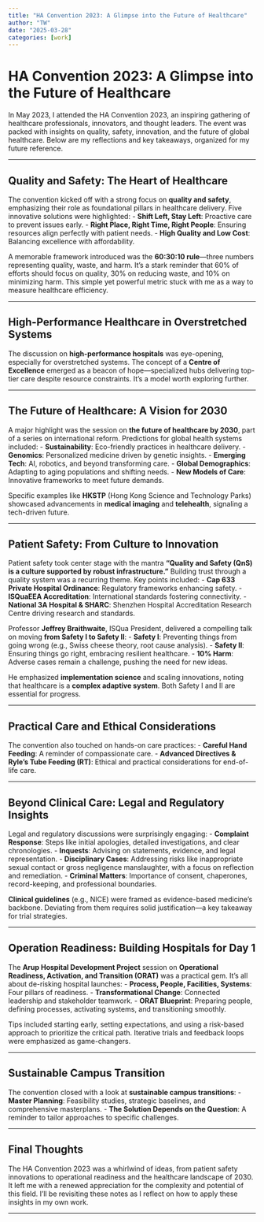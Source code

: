 ```yaml
---
title: "HA Convention 2023: A Glimpse into the Future of Healthcare"
author: "TW"
date: "2025-03-28"
categories: [work]
---
```


# HA Convention 2023: A Glimpse into the Future of Healthcare

In May 2023, I attended the HA Convention 2023, an inspiring gathering of healthcare professionals, innovators, and thought leaders. The event was packed with insights on quality, safety, innovation, and the future of global healthcare. Below are my reflections and key takeaways, organized for my future reference.

---

## Quality and Safety: The Heart of Healthcare
The convention kicked off with a strong focus on **quality and safety**, emphasizing their role as foundational pillars in healthcare delivery. Five innovative solutions were highlighted:
- **Shift Left, Stay Left**: Proactive care to prevent issues early.
- **Right Place, Right Time, Right People**: Ensuring resources align perfectly with patient needs.
- **High Quality and Low Cost**: Balancing excellence with affordability.

A memorable framework introduced was the **60:30:10 rule**—three numbers representing quality, waste, and harm. It’s a stark reminder that 60% of efforts should focus on quality, 30% on reducing waste, and 10% on minimizing harm. This simple yet powerful metric stuck with me as a way to measure healthcare efficiency.

---

## High-Performance Healthcare in Overstretched Systems
The discussion on **high-performance hospitals** was eye-opening, especially for overstretched systems. The concept of a **Centre of Excellence** emerged as a beacon of hope—specialized hubs delivering top-tier care despite resource constraints. It’s a model worth exploring further.

---

## The Future of Healthcare: A Vision for 2030
A major highlight was the session on **the future of healthcare by 2030**, part of a series on international reform. Predictions for global health systems included:
- **Sustainability**: Eco-friendly practices in healthcare delivery.
- **Genomics**: Personalized medicine driven by genetic insights.
- **Emerging Tech**: AI, robotics, and beyond transforming care.
- **Global Demographics**: Adapting to aging populations and shifting needs.
- **New Models of Care**: Innovative frameworks to meet future demands.

Specific examples like **HKSTP** (Hong Kong Science and Technology Parks) showcased advancements in **medical imaging** and **telehealth**, signaling a tech-driven future.

---

## Patient Safety: From Culture to Innovation
Patient safety took center stage with the mantra **"Quality and Safety (QnS) is a culture supported by robust infrastructure."** Building trust through a quality system was a recurring theme. Key points included:
- **Cap 633 Private Hospital Ordinance**: Regulatory frameworks enhancing safety.
- **ISQuaEEA Accreditation**: International standards fostering connectivity.
- **National 3A Hospital & SHARC**: Shenzhen Hospital Accreditation Research Centre driving research and standards.

Professor **Jeffrey Braithwaite**, ISQua President, delivered a compelling talk on moving **from Safety I to Safety II**:
- **Safety I**: Preventing things from going wrong (e.g., Swiss cheese theory, root cause analysis).
- **Safety II**: Ensuring things go right, embracing resilient healthcare.
- **10% Harm**: Adverse cases remain a challenge, pushing the need for new ideas.

He emphasized **implementation science** and scaling innovations, noting that healthcare is a **complex adaptive system**. Both Safety I and II are essential for progress.

---

## Practical Care and Ethical Considerations
The convention also touched on hands-on care practices:
- **Careful Hand Feeding**: A reminder of compassionate care.
- **Advanced Directives & Ryle’s Tube Feeding (RT)**: Ethical and practical considerations for end-of-life care.

---

## Beyond Clinical Care: Legal and Regulatory Insights
Legal and regulatory discussions were surprisingly engaging:
- **Complaint Response**: Steps like initial apologies, detailed investigations, and clear chronologies.
- **Inquests**: Advising on statements, evidence, and legal representation.
- **Disciplinary Cases**: Addressing risks like inappropriate sexual contact or gross negligence manslaughter, with a focus on reflection and remediation.
- **Criminal Matters**: Importance of consent, chaperones, record-keeping, and professional boundaries.

**Clinical guidelines** (e.g., NICE) were framed as evidence-based medicine’s backbone. Deviating from them requires solid justification—a key takeaway for trial strategies.

---

## Operation Readiness: Building Hospitals for Day 1
The **Arup Hospital Development Project** session on **Operational Readiness, Activation, and Transition (ORAT)** was a practical gem. It’s all about de-risking hospital launches:
- **Process, People, Facilities, Systems**: Four pillars of readiness.
- **Transformational Change**: Connected leadership and stakeholder teamwork.
- **ORAT Blueprint**: Preparing people, defining processes, activating systems, and transitioning smoothly.

Tips included starting early, setting expectations, and using a risk-based approach to prioritize the critical path. Iterative trials and feedback loops were emphasized as game-changers.

---

## Sustainable Campus Transition
The convention closed with a look at **sustainable campus transitions**:
- **Master Planning**: Feasibility studies, strategic baselines, and comprehensive masterplans.
- **The Solution Depends on the Question**: A reminder to tailor approaches to specific challenges.

---

## Final Thoughts
The HA Convention 2023 was a whirlwind of ideas, from patient safety innovations to operational readiness and the healthcare landscape of 2030. It left me with a renewed appreciation for the complexity and potential of this field. I’ll be revisiting these notes as I reflect on how to apply these insights in my own work.

---